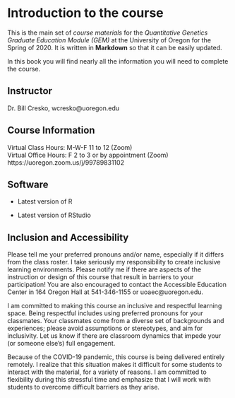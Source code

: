 # Introduction to the course

This is the main set of _course materials_ for the _Quantitative Genetics Graduate Education Module (GEM)_ at the University of Oregon for the Spring of 2020. It is written in **Markdown** so that it can be easily updated. 

In this book you will find nearly all the information you will need to complete the course.


## Instructor
Dr. Bill Cresko, wcresko@uoregon.edu


## Course Information
Virtual Class Hours: M-W-F 11 to 12 (Zoom)    
Virtual Office Hours: F 2 to 3 or by appointment (Zoom)    
https://uoregon.zoom.us/j/99789831102

## Software

- Latest version of R

- Latest version of RStudio

## Inclusion and Accessibility

Please tell me your preferred pronouns and/or name, especially if it differs from the class roster. I take seriously my responsibility to create inclusive learning environments. Please notify me if there are aspects of the instruction or design of this course that result in barriers to your participation! You are also encouraged to contact the Accessible Education Center in 164 Oregon Hall at 541-346-1155 or uoaec@uoregon.edu.

I am committed to making this course an inclusive and respectful learning space. Being respectful includes using preferred pronouns for your classmates. Your classmates come from a diverse set of backgrounds and experiences; please avoid assumptions or stereotypes, and aim for inclusivity. Let us know if there are classroom dynamics that impede your (or someone else’s) full engagement.

Because of the COVID-19 pandemic, this course is being delivered entirely remotely. I realize that this situation makes it difficult for some students to interact with the material, for a variety of reasons. I am committed to flexibility during this stressful time and emphasize that I will work with students to overcome difficult barriers as they arise.
